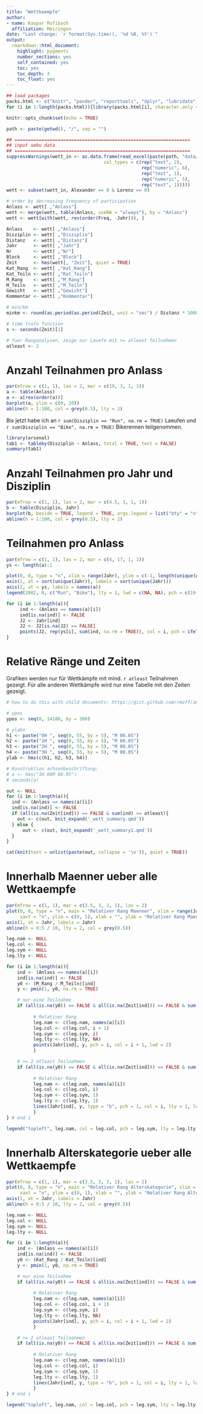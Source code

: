 ```yaml
---
title: "Wettkaempfe"
author: 
- name: Kaspar Rufibach
  affiliation: Meiringen
date: "Last change: `r format(Sys.time(), '%d %B, %Y')`"
output: 
  rmarkdown::html_document:
    highlight: pygments
    number_sections: yes
    self_contained: yes
    toc: yes
    toc_depth: 3
    toc_float: yes
---
```


```r
## load packages
packs.html <- c("knitr", "pander", "reporttools", "dplyr", "lubridate", "readxl", "tidyverse")
for (i in 1:length(packs.html)){library(packs.html[i], character.only = TRUE)}

knitr::opts_chunk$set(echo = TRUE)

path <- paste(getwd(), "/", sep = "")

## =================================================================
## input uebu data
## =================================================================
suppressWarnings(wett_in <- as.data.frame(read_excel(paste(path, "data/wettkaempfe.xlsx", sep = ""), 
                                    col_types = c(rep("text", 2),      # 
                                                  rep("numeric", 6),       # 
                                                  rep("text", 1),
                                                  rep("numeric", 5),
                                                  rep("text", 1)))))
wett <- subset(wett_in, Alexander == 0 & Lorenz == 0)

# order by decreasing frequency of participation
Anlass <- wett[ ,"Anlass"]
wett <- merge(wett, table(Anlass, useNA = "always"), by = "Anlass")
wett <- wett[with(wett, rev(order(Freq, -Jahr))), ]

Anlass    <- wett[ ,"Anlass"]
Disziplin <- wett[ ,"Disziplin"]
Distanz   <- wett[ ,"Distanz"]
Jahr      <- wett[ ,"Jahr"]
Nr        <- wett[ ,"Nr"]
Block     <- wett[ ,"Block"]
Zeit      <- hms(wett[, "Zeit"], quiet = TRUE)
Kat_Rang  <- wett[ ,"Kat_Rang"]
Kat_Teiln <- wett[ ,"Kat_Teiln"]
M_Rang    <- wett[ ,"M_Rang"]
M_Teiln   <- wett[ ,"M_Teiln"]
Gewicht   <- wett[ ,"Gewicht"]
Kommentar <- wett[ ,"Kommentar"]

# min/km
minkm <- round(as.period(as.period(Zeit, unit = "sec") / Distanz * 1000, unit = "min"), 1)

# time trafo function
s <- seconds(Zeit)[1]

# fuer Ranganalysen, zeige nur Lauefe mit >= atleast Teilnahmen
atleast <- 2
```

# Anzahl Teilnahmen pro Anlass

```r
par(mfrow = c(1, 1), las = 2, mar = c(19, 3, 1, 1))
a <- table(Anlass)
a <- a[rev(order(a))]
barplot(a, ylim = c(0, 20))
abline(h = 1:100, col = grey(0.5), lty = 2)
```

Bis jetzt habe ich an `r sum(Disziplin == "Run", na.rm = TRUE)` Laeufen und `r sum(Disziplin == "Bike", na.rm = TRUE)` Bikerennen teilgenommen.

```r
library(arsenal)
tab1 <- tableby(Disziplin ~ Anlass, total = TRUE, test = FALSE)
summary(tab1)
```

# Anzahl Teilnahmen pro Jahr und Disziplin

```r
par(mfrow = c(1, 1), las = 2, mar = c(4.5, 3, 1, 1))
b <- table(Disziplin, Jahr)
barplot(b, beside = TRUE, legend = TRUE, args.legend = list("bty" = "n", "x" = "topleft"))
abline(h = 1:100, col = grey(0.5), lty = 2)
```

# Teilnahmen pro Anlass

```r
par(mfrow = c(1, 1), las = 2, mar = c(4, 17, 1, 1))
ys <- length(a):1

plot(0, 0, type = "n", xlim = range(Jahr), ylim = c(-1, length(unique(Anlass))), xaxt = "n", xlab = "", ylab = "", yaxt = "n")
axis(1, at = sort(unique(Jahr)), labels = sort(unique(Jahr)))
axis(2, at = ys, labels = names(a))
legend(2002, 0, c("Run", "Bike"), lty = 1, lwd = c(NA, NA), pch = c(19, 17), bty = "n", horiz = TRUE, pt.cex = 1.5)

for (i in 1:length(a)){
     ind <- (Anlass == names(a)[i])
     ind[is.na(ind)] <- FALSE
     J2 <- Jahr[ind]
     J2 <- J2[is.na(J2) == FALSE]
     points(J2, rep(ys[i], sum(ind, na.rm = TRUE)), col = i, pch = ifelse(Disziplin[ind][1] == "Run", 19, 17), cex = 1.5)
}
```

# Relative Ränge und Zeiten 

Grafiken werden nur für Wettkämpfe mit mind. `r atleast` Teilnahmen gezeigt. Für alle anderen Wettkämpfe wird nur eine Tabelle mit den Zeiten gezeigt.

```r

# how to do this with child documents: https://gist.github.com/rmoff/a043676a2f084b81a434

# ypos
ypos <- seq(0, 14100, by = 300)

# ylabs
h1 <- paste("0H ", seq(0, 55, by = 5), "M 00.0S")
h2 <- paste("1H ", seq(0, 55, by = 5), "M 00.0S")
h3 <- paste("2H ", seq(0, 55, by = 5), "M 00.0S")
h4 <- paste("3H ", seq(0, 55, by = 5), "M 00.0S")
ylab <- hms(c(h1, h2, h3, h4))

# Konstruktion achsenbeschriftung:  
# a <- hms("1H 00M 00.0S")
# seconds(a)

out <- NULL
for (i in 1:length(a)){
  ind <- (Anlass == names(a)[i])
  ind[is.na(ind)] <- FALSE
  if (all(is.na(Zeit[ind])) == FALSE & sum(ind) >= atleast){
    out <- c(out, knit_expand('_wett_summary.qmd'))
  } else {
      out <- c(out, knit_expand('_wett_summary1.qmd'))
  }
}

cat(knit(text = unlist(paste(out, collapse = '\n')), quiet = TRUE))
```

# Innerhalb Maenner ueber alle Wettkaempfe

```r
par(mfrow = c(1, 1), mar = c(3.5, 3, 3, 1), las = 2)
plot(0, 0, type = "n", main = "Relativer Rang Maenner", xlim = range(Jahr), 
     xaxt = "n", ylim = c(0, 1), xlab = "", ylab = "Relativer Rang Maenner")
axis(1, at = Jahr, labels = Jahr)
abline(h = 0:5 / 10, lty = 2, col = grey(0.5))

leg.nam <- NULL
leg.col <- NULL
leg.sym <- NULL
leg.lty <- NULL

for (i in 1:length(a)){
    ind <- (Anlass == names(a)[i])
    ind[is.na(ind)] <- FALSE
    y0 <- (M_Rang / M_Teiln)[ind]
    y <- pmin(1, y0, na.rm = TRUE)

    # nur eine Teilnahme
    if (all(is.na(y0)) == FALSE & all(is.na(Zeit[ind])) == FALSE & sum(ind) == 1){
           
          # Relativer Rang
          leg.nam <- c(leg.nam, names(a)[i])
          leg.col <- c(leg.col, i + 1)
          leg.sym <- c(leg.sym, i)
          leg.lty <- c(leg.lty, NA)
          points(Jahr[ind], y, pch = i, col = i + 1, lwd = 2)
          }

    # >= 2 atleast Teilnahmen
    if (all(is.na(y0)) == FALSE & all(is.na(Zeit[ind])) == FALSE & sum(ind) >= atleast){
           
          # Relativer Rang
          leg.nam <- c(leg.nam, names(a)[i])
          leg.col <- c(leg.col, i)
          leg.sym <- c(leg.sym, 1)
          leg.lty <- c(leg.lty, 1)
          lines(Jahr[ind], y, type = "b", pch = 1, col = i, lty = 1, lwd = 2)
          }
} # end i

legend("topleft", leg.nam, col = leg.col, pch = leg.sym, lty = leg.lty, lwd = 2, bty = "n")
```


# Innerhalb Alterskategorie ueber alle Wettkaempfe

```r
par(mfrow = c(1, 1), mar = c(3.5, 3, 3, 1), las = 2)
plot(0, 0, type = "n", main = "Relativer Rang Alterskategorie", xlim = range(Jahr), 
     xaxt = "n", ylim = c(0, 1), xlab = "", ylab = "Relativer Rang Alterskategorie")
axis(1, at = Jahr, labels = Jahr)
abline(h = 0:5 / 10, lty = 2, col = grey(0.5))

leg.nam <- NULL
leg.col <- NULL
leg.sym <- NULL
leg.lty <- NULL

for (i in 1:length(a)){
    ind <- (Anlass == names(a)[i])
    ind[is.na(ind)] <- FALSE
    y0 <- (Kat_Rang / Kat_Teiln)[ind]
    y <- pmin(1, y0, na.rm = TRUE)

    # nur eine Teilnahme
    if (all(is.na(y0)) == FALSE & all(is.na(Zeit[ind])) == FALSE & sum(ind) == 1){
           
          # Relativer Rang
          leg.nam <- c(leg.nam, names(a)[i])
          leg.col <- c(leg.col, i + 1)
          leg.sym <- c(leg.sym, i)
          leg.lty <- c(leg.lty, NA)
          points(Jahr[ind], y, pch = i, col = i + 1, lwd = 2)
          }

    # >= 2 atleast Teilnahmen
    if (all(is.na(y0)) == FALSE & all(is.na(Zeit[ind])) == FALSE & sum(ind) >= atleast){
           
          # Relativer Rang
          leg.nam <- c(leg.nam, names(a)[i])
          leg.col <- c(leg.col, i)
          leg.sym <- c(leg.sym, 1)
          leg.lty <- c(leg.lty, 1)
          lines(Jahr[ind], y, type = "b", pch = 1, col = i, lty = 1, lwd = 2)
          }
} # end i

legend("topleft", leg.nam, col = leg.col, pch = leg.sym, lty = leg.lty, lwd = 2, bty = "n")
```